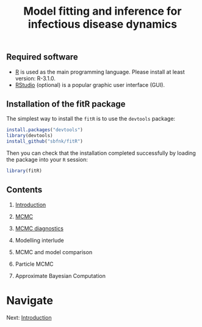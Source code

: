 % Model fitting and inference for infectious disease dynamics

## Required software
* [R](http://cran.r-project.org) is used as the main programming language. Please install at least version: R-3.1.0.
* [RStudio](http://www.rstudio.com/products/rstudio/download/) (optional) is a popular graphic user interface (GUI).

## Installation of the fitR package

The simplest way to install the `fitR` is to use the `devtools` package:

```r
install.packages("devtools")
library(devtools)
install_github("sbfnk/fitR")
```

Then you can check that the installation completed successfully by loading the package into your `R` session:

```r
library(fitR)
```

<div>

## Contents

1. [Introduction](introduction.md)
2. [MCMC](mcmc.md)
3. [MCMC diagnostics](mcmc_diagnostics.md)
<!-- 4. [Modelling interlude](play_with_seitl.md) -->
<!-- 5. [MCMC and model comparison](mcmc_and_model_comparison.md) -->
<!-- 6. [Particle MCMC](pmcmc.md) -->
<!-- 7. [Approximate Bayesian Computation](ABC.md) -->

4. Modelling interlude
5. MCMC and model comparison
6. Particle MCMC
7. Approximate Bayesian Computation

# Navigate
Next: [Introduction](introduction.md)

</div>
